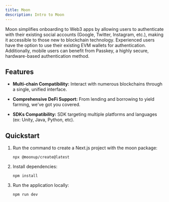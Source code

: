 ```yaml
---
title: Moon
description: Intro to Moon
---
```



Moon simplifies onboarding to Web3 apps by allowing users to authenticate with their existing social accounts (Google, Twitter, Instagram, etc.), making it accessible to those new to blockchain technology. Experienced users have the option to use their existing EVM wallets for authentication. Additionally, mobile users can benefit from Passkey, a highly secure, hardware-based authentication method.
<CardGrid>
  <LinkCard title="Website" href="https://usemoon.ai/" />
  <LinkCard title="Documentation" href="https://docs.usemoon.ai/" />
  <LinkCard title="Recipe" description="Not ready yet but is coming very soon!"/>
</CardGrid>


## Features

- **Multi-chain Compatibility:** Interact with numerous blockchains through a single, unified interface.

- **Comprehensive DeFi Support:** From lending and borrowing to yield farming, we've got you covered.

- **SDKs Compatibility:** SDK targeting multiple platforms and languages (ex: Unity, Java, Python, etc).

## Quickstart

<Steps>

1. Run the command to create a Next.js project with the moon package:

    ```shell
    npx @moonup/create@latest
    ```

2. Install dependencies:

    ```shell
    npm install
    ```
3. Run the application locally:

    ```shell
    npm run dev    
    ```

</Steps>
